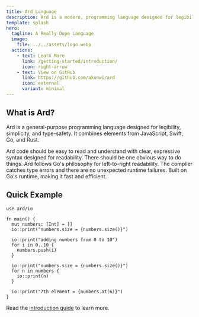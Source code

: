```yaml
---
title: Ard Language
description: Ard is a modern, programming language designed for legibility, simplicity, and type-safety.
template: splash
hero:
  tagline: A Really Dope Language
  image:
    file: ../../assets/logo.webp
  actions:
    - text: Learn More
      link: /getting-started/introduction/
      icon: right-arrow
    - text: View on GitHub
      link: https://github.com/akonwi/ard
      icon: external
      variant: minimal
---
```



## What is Ard?

Ard is a general-purpose programming language designed for legibility, simplicity, and type-safety.
It combines elements from JavaScript, Swift, Go, and Rust.

<CardGrid>
	<Card title="Readable" icon="pencil">
		Ard code should be easy to read and understand with clear, expressive syntax designed for readability.
	</Card>
	<Card title="Simple" icon="approve-check">
		There should be one obvious way to do things. Ard follows Go's philosophy for left-to-right readability.
	</Card>
	<Card title="Safe" icon="warning">
		The compiler catches type errors and there are no unexpected runtime failures.
	</Card>
	<Card title="Reliable" icon="star">
		Built on Go's runtime, making it fast and efficient.
	</Card>
</CardGrid>

## Quick Example

```ard
use ard/io

fn main() {
  mut numbers: [Int] = []
  io::print("numbers.size = {numbers.size()}")

  io::print("adding numbers from 0 to 10")
  for i in 0..10 {
    numbers.push(i)
  }

  io::print("numbers.size = {numbers.size()}")
  for n in numbers {
    io::print(n)
  }

  io::print("7th element = {numbers.at(6)}")
}
```

Read the [introduction guide](/getting-started/introduction/) to learn more.
